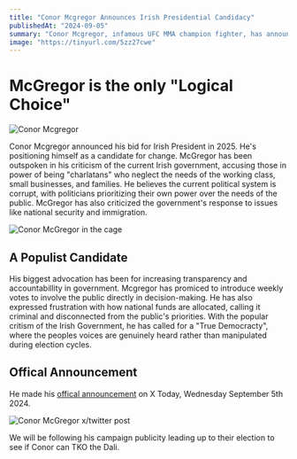 ```yaml
---
title: "Conor Mcgregor Announces Irish Presidential Candidacy"
publishedAt: "2024-09-05"
summary: "Conor Mcgregor, infamous UFC MMA champion fighter, has announced he is running for President in Ireland."
image: "https://tinyurl.com/5zz27cwe"
---
```


# McGregor is the only "Logical Choice"

![Conor Mcgregor](https://tinyurl.com/5zz27cwe)

Conor Mcgregor announced his bid for Irish President in 2025.
He's positioning himself as a candidate for change. McGregor has been outspoken in his criticism of the current Irish government,
accusing those in power of being "charlatans" who neglect the needs of the working class, small businesses, and families.
He believes the current political system is corrupt, with politicians prioritizing their own power over the needs of the public.
McGregor has also criticized the government's response to issues like national security and immigration.

![Conor McGregor in the cage](https://tinyurl.com/2frstk3d)

## A Populist Candidate

His biggest advocation has been for increasing transparency and accountabillity in government. Mcgregor has promiced to introduce
weekly votes to involve the public directly in decision-making. He has also expressed frustration with how national funds are allocated,
calling it criminal and disconnected from the public's priorities. With the popular critism of the Irish Government, he has called for a "True Democracty",
where the peoples voices are genuinely heard rather than manipulated during election cycles.

## Offical Announcement

He made his [offical announcement](https://x.com/TheNotoriousMMA/status/1831676863334273494) on X Today, Wednesday September 5th 2024.

![Conor McGregor x/twitter post](https://i.imgur.com/SKwW4Dz.jpeg)

We will be following his campaign publicity leading up to their election to see if Conor can TKO the Dali.